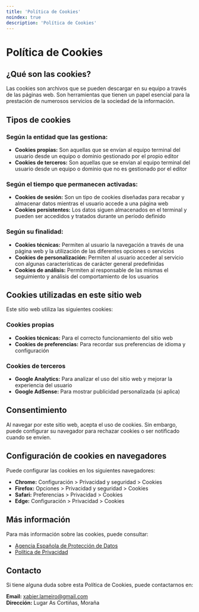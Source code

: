 ```yaml
---
title: 'Política de Cookies'
noindex: true
description: 'Política de Cookies'
---
```


# Política de Cookies

## ¿Qué son las cookies?

Las cookies son archivos que se pueden descargar en su equipo a través de las páginas web. Son herramientas que tienen un papel esencial para la prestación de numerosos servicios de la sociedad de la información.

## Tipos de cookies

### Según la entidad que las gestiona:

- **Cookies propias:** Son aquellas que se envían al equipo terminal del usuario desde un equipo o dominio gestionado por el propio editor
- **Cookies de terceros:** Son aquellas que se envían al equipo terminal del usuario desde un equipo o dominio que no es gestionado por el editor

### Según el tiempo que permanecen activadas:

- **Cookies de sesión:** Son un tipo de cookies diseñadas para recabar y almacenar datos mientras el usuario accede a una página web
- **Cookies persistentes:** Los datos siguen almacenados en el terminal y pueden ser accedidos y tratados durante un período definido

### Según su finalidad:

- **Cookies técnicas:** Permiten al usuario la navegación a través de una página web y la utilización de las diferentes opciones o servicios
- **Cookies de personalización:** Permiten al usuario acceder al servicio con algunas características de carácter general predefinidas
- **Cookies de análisis:** Permiten al responsable de las mismas el seguimiento y análisis del comportamiento de los usuarios

## Cookies utilizadas en este sitio web

Este sitio web utiliza las siguientes cookies:

### Cookies propias

- **Cookies técnicas:** Para el correcto funcionamiento del sitio web
- **Cookies de preferencias:** Para recordar sus preferencias de idioma y configuración

### Cookies de terceros

- **Google Analytics:** Para analizar el uso del sitio web y mejorar la experiencia del usuario
- **Google AdSense:** Para mostrar publicidad personalizada (si aplica)

## Consentimiento

Al navegar por este sitio web, acepta el uso de cookies. Sin embargo, puede configurar su navegador para rechazar cookies o ser notificado cuando se envíen.

## Configuración de cookies en navegadores

Puede configurar las cookies en los siguientes navegadores:

- **Chrome:** Configuración > Privacidad y seguridad > Cookies
- **Firefox:** Opciones > Privacidad y seguridad > Cookies
- **Safari:** Preferencias > Privacidad > Cookies
- **Edge:** Configuración > Privacidad > Cookies

## Más información

Para más información sobre las cookies, puede consultar:

- [Agencia Española de Protección de Datos](https://www.aepd.es/)
- [Política de Privacidad](/es/legal/privacy-policy)

## Contacto

Si tiene alguna duda sobre esta Política de Cookies, puede contactarnos en:

**Email:** xabier.lameiro@gmail.com  
**Dirección:** Lugar As Cortiñas, Moraña
